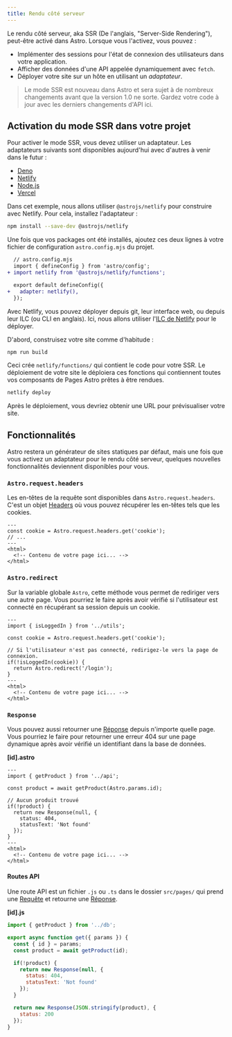 ```yaml
---
title: Rendu côté serveur
---
```


Le rendu côté serveur, aka SSR (De l'anglais, "Server-Side Rendering"), peut-être activé dans Astro. Lorsque vous l'activez, vous pouvez :

- Implémenter des sessions pour l'état de connexion des utilisateurs dans votre application.
- Afficher des données d'une API appelée dynamiquement avec `fetch`.
- Déployer votre site sur un hôte en utilisant un *adaptateur*.

> Le mode SSR est nouveau dans Astro et sera sujet à de nombreux changements avant que la version 1.0 ne sorte. Gardez votre code à jour avec les derniers changements d'API ici.

## Activation du mode SSR dans votre projet

Pour activer le mode SSR, vous devez utiliser un adaptateur. Les adaptateurs suivants sont disponibles aujourd'hui avec d'autres à venir dans le futur :

- [Deno](https://github.com/prosopo/captcha/tree/main/packages/integrations/deno)
- [Netlify](https://github.com/prosopo/captcha/tree/main/packages/integrations/netlify)
- [Node.js](https://github.com/prosopo/captcha/tree/main/packages/integrations/node)
- [Vercel](https://github.com/prosopo/captcha/tree/main/packages/integrations/vercel)

Dans cet exemple, nous allons utiliser `@astrojs/netlify` pour construire avec Netlify. Pour cela, installez l'adaptateur :

```bash
npm install --save-dev @astrojs/netlify
```

Une fois que vos packages ont été installés, ajoutez ces deux lignes à votre fichier de configuration `astro.config.mjs` du projet.

```diff
  // astro.config.mjs
  import { defineConfig } from 'astro/config';
+ import netlify from '@astrojs/netlify/functions';

  export default defineConfig({
+   adapter: netlify(),
  });
```

Avec Netlify, vous pouvez déployer depuis git, leur interface web, ou depuis leur ILC (ou CLI en anglais). Ici, nous allons utiliser l'[ILC de Netlify](https://docs.netlify.com/cli/get-started/) pour le déployer.

D'abord, construisez votre site comme d'habitude :

```bash
npm run build
```

Ceci crée `netlify/functions/` qui contient le code pour votre SSR. Le déploiement de votre site le déploiera ces fonctions qui contiennent toutes vos composants de Pages Astro prêtes à être rendues.

```bash
netlify deploy
```

Après le déploiement, vous devriez obtenir une URL pour prévisualiser votre site.

## Fonctionnalités

Astro restera un générateur de sites statiques par défaut, mais une fois que vous activez un adaptateur pour le rendu côté serveur, quelques nouvelles fonctionnalités deviennent disponibles pour vous.

### `Astro.request.headers`

Les en-têtes de la requête sont disponibles dans `Astro.request.headers`. C'est un objet [Headers](https://developer.mozilla.org/fr/docs/Web/API/Headers) où vous pouvez récupérer les en-têtes tels que les cookies.

```astro
---
const cookie = Astro.request.headers.get('cookie');
// ...
---
<html>
  <!-- Contenu de votre page ici... -->
</html>
```

### `Astro.redirect`

Sur la variable globale `Astro`, cette méthode vous permet de rediriger vers une autre page. Vous pourriez le faire après avoir vérifié si l'utilisateur est connecté en récupérant sa session depuis un cookie.

```astro
---
import { isLoggedIn } from '../utils';

const cookie = Astro.request.headers.get('cookie');

// Si l'utilisateur n'est pas connecté, redirigez-le vers la page de connexion.
if(!isLoggedIn(cookie)) {
  return Astro.redirect('/login');
}
---
<html>
  <!-- Contenu de votre page ici... -->
</html>
```

### `Response`

Vous pouvez aussi retourner une [Réponse](https://developer.mozilla.org/fr/docs/Web/API/Response) depuis n'importe quelle page. Vous pourriez le faire pour retourner une erreur 404 sur une page dynamique après avoir vérifié un identifiant dans la base de données.

__[id].astro__

```astro
---
import { getProduct } from '../api';

const product = await getProduct(Astro.params.id);

// Aucun produit trouvé
if(!product) {
  return new Response(null, {
    status: 404,
    statusText: 'Not found'
  });
}
---
<html>
  <!-- Contenu de votre page ici... -->
</html>
```

#### Routes API

Une route API est un fichier `.js` ou `.ts` dans le dossier `src/pages/` qui prend une [Requête](https://developer.mozilla.org/fr/docs/Web/API/Request) et retourne une [Réponse](https://developer.mozilla.org/fr/docs/Web/API/Response).

__[id].js__
```js
import { getProduct } from '../db';

export async function get({ params }) {
  const { id } = params;
  const product = await getProduct(id);

  if(!product) {
    return new Response(null, {
      status: 404,
      statusText: 'Not found'
    });
  }

  return new Response(JSON.stringify(product), {
    status: 200
  });
}
```
